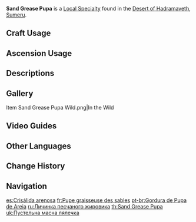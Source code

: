{{Item Infobox
|id           = 101222
|image        = Item Sand Grease Pupa.png
|type         = Sumeru Local Specialties
|invCategory  = Materials
|quality      = 
|description  = You can only find such husks deep in the desert where the [[Quicksand Eel]]s breed. The hardened shell is meant to protect the Quicksand Eels' larval bodies until they finally acclimate to the conditions of the dry desert.
|source1      =  Found in the deserts of [[Sumeru]]
}}
'''Sand Grease Pupa''' is a [[Local Specialty]] found in the [[Desert of Hadramaveth]], [[Sumeru]].
<!--
==How to Obtain==
-->
==Craft Usage==
{{Craft Usage}}

==Ascension Usage==
{{Ascension Usage}}

==Descriptions==
{{Description|In the legend of the desert folk, Quicksand Eels and Wenut are all descendants of the giant serpent that once devoured the sun. Although this statement is but groundless, judging from the research on Sand Grease Pupa, it does share many similarities with the body fat of Wenut given their respective composition. It is precisely because of this that sometimes cunning merchants will collect Sand Grease Pupae and grind them into powder to pass off as the high-end spices extracted from the body fat of Wenut.}}

==Gallery==
<gallery>
Item Sand Grease Pupa Wild.png|In the Wild
</gallery>
==Video Guides==
{{EVT
|video1   = https://youtu.be/2Cw-HUvNY0k
|caption1 = Sand Grease Pupa: All Location & Quick Farming

|video2   = https://youtu.be/SjfBtF7Nwng
|caption2 = Detailed with picture routes: ALL 74 Sand Grease Pupa Locations
}}

==Other Languages==
{{Other Languages
|en      = Sand Grease Pupa
|zhs     = 沙脂蛹
|zhs_rm  = Shāzhī-yǒng
|zht     = 沙脂蛹
|zht_rm  = Shāzhī-yǒng
|zh_tl   = Sand Grease Pupa
|ja      = 砂脂蛹
|ja_rm   = Sashiyou{{Assumed}}
|ja_tl   = Sand Grease Pupa
|ko      = 모래 번데기
|ko_tl   = Sand Pupa
|es      = Crisálida arenosa
|es_tl   = Sandy Chrysalid
|fr      = Pupe graisseuse des sables
|fr_tl   = Sand Greasy Pupa
|ru      = Личинка песчаного жировика
|ru_tl   = Sandy Wen Larva
|th      = Sand Grease Pupa
|vi      =Nhộng Cát
|vi_tl   =
|de      = Sandfettpuppe
|de_tl   = Sand Grease Pupa
|id      = Sand Grease Pupa
|pt      = Gordura de Pupa de Areia
|pt_tl   =
|tr      = Kum Yağı Pupası
|tr_tl   =
|it      = Crisalide arenosa
|it_tl   = Sandy Chrysalis
}}

==Change History==
{{Change History|3.4}}

==Navigation==
{{Material Navbox|Local Specialties}}

[[es:Crisálida arenosa]]
[[fr:Pupe graisseuse des sables]]
[[pt-br:Gordura de Pupa de Areia]]
[[ru:Личинка песчаного жировика]]
[[th:Sand Grease Pupa]]
[[uk:Пустельна масна лялечка]]